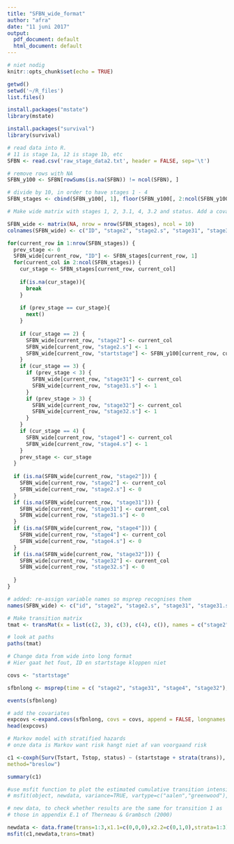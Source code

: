 ```yaml
---
title: "SFBN_wide_format"
author: "afra"
date: "11 juni 2017"
output:
  pdf_document: default
  html_document: default
---
```


```r
# niet nodig
knitr::opts_chunk$set(echo = TRUE)
```

```r
getwd()
setwd('~/R_files')
list.files()
```

```r
install.packages("mstate")
library(mstate)

install.packages("survival")
library(survival)
```

```r
# read data into R. 
# 11 is stage 1a, 12 is stage 1b, etc
SFBN <- read.csv('raw_stage_data2.txt', header = FALSE, sep='\t')
```

```r
# remove rows with NA
SFBN_y100 <- SFBN[rowSums(is.na(SFBN)) != ncol(SFBN), ]
```

```r
# divide by 10, in order to have stages 1 - 4
SFBN_stages <- cbind(SFBN_y100[, 1], floor(SFBN_y100[, 2:ncol(SFBN_y100)] / 10))
```

```r
# Make wide matrix with stages 1, 2, 3.1, 4, 3.2 and status. Add a covariate named startstage, which shows whether the patient started in stage 2a, 2b, 2c or 2d 

SFBN_wide <- matrix(NA, nrow = nrow(SFBN_stages), ncol = 10)
colnames(SFBN_wide) <- c("ID", "stage2", "stage2.s", "stage31", "stage31.s", "stage4", "stage4.s", "stage32", "stage32.s", "startstage")

for(current_row in 1:nrow(SFBN_stages)) {
  prev_stage <- 0
  SFBN_wide[current_row, "ID"] <- SFBN_stages[current_row, 1]
  for(current_col in 2:ncol(SFBN_stages)) {
    cur_stage <- SFBN_stages[current_row, current_col]
    
    if(is.na(cur_stage)){
      break
    }
    
    if (prev_stage == cur_stage){
      next()
    }
    
    if (cur_stage == 2) {
      SFBN_wide[current_row, "stage2"] <- current_col
      SFBN_wide[current_row, "stage2.s"] <- 1
      SFBN_wide[current_row, "startstage"] <- SFBN_y100[current_row, current_col]
    }
    if (cur_stage == 3) {
      if (prev_stage < 3) {
        SFBN_wide[current_row, "stage31"] <- current_col
        SFBN_wide[current_row, "stage31.s"] <- 1
      }
      if (prev_stage > 3) {
        SFBN_wide[current_row, "stage32"] <- current_col
        SFBN_wide[current_row, "stage32.s"] <- 1
      }
    }
    if (cur_stage == 4) {
      SFBN_wide[current_row, "stage4"] <- current_col
      SFBN_wide[current_row, "stage4.s"] <- 1
    }
    prev_stage <- cur_stage
  }
  
  if (is.na(SFBN_wide[current_row, "stage2"])) {
    SFBN_wide[current_row, "stage2"] <- current_col
    SFBN_wide[current_row, "stage2.s"] <- 0
  }
  if (is.na(SFBN_wide[current_row, "stage31"])) {
    SFBN_wide[current_row, "stage31"] <- current_col
    SFBN_wide[current_row, "stage31.s"] <- 0
  }
  if (is.na(SFBN_wide[current_row, "stage4"])) {
    SFBN_wide[current_row, "stage4"] <- current_col
    SFBN_wide[current_row, "stage4.s"] <- 0
  }
  if (is.na(SFBN_wide[current_row, "stage32"])) {
    SFBN_wide[current_row, "stage32"] <- current_col
    SFBN_wide[current_row, "stage32.s"] <- 0
    
  }
}
```

```r
# added: re-assign variable names so msprep recognises them
names(SFBN_wide) <- c("id", "stage2", "stage2.s", "stage31", "stage31.s", "stage4", "stage4.s", "stage32", "stage32.s", "startstage")

```

```r
# Make transition matrix
tmat <- transMat(x = list(c(2, 3), c(3), c(4), c()), names = c("stage2", "stage31", "stage4", "stage32"))
```

```r
# look at paths
paths(tmat)
```

```r
# Change data from wide into long format 
# Hier gaat het fout, ID en startstage kloppen niet

covs <- "startstage"

sfbnlong <- msprep(time = c( "stage2", "stage31", "stage4", "stage32"), status = c(  "stage2.s", "stage31.s", "stage4.s", "stage32.s"), id = "id", data = SFBN_wide, trans = tmat, keep = covs) 
```

```r
events(sfbnlong)
```
```r
# add the covariates
expcovs <-expand.covs(sfbnlong, covs = covs, append = FALSE, longnames = FALSE)
head(expcovs)
```


```r
# Markov model with stratified hazards
# onze data is Markov want risk hangt niet af van voorgaand risk

c1 <-coxph(Surv(Tstart, Tstop, status) ~ (startstage + strata(trans)), data=sfbnlong,
method="breslow")

summary(c1)
```
```r
#use msfit function to plot the estimated cumulative transition intensities in the multi-state model
# msfit(object, newdata, variance=TRUE, vartype=c("aalen","greenwood"), trans)

# new data, to check whether results are the same for transition 1 as
# those in appendix E.1 of Therneau & Grambsch (2000)

newdata <- data.frame(trans=1:3,x1.1=c(0,0,0),x2.2=c(0,1,0),strata=1:3)
msfit(c1,newdata,trans=tmat)
```

